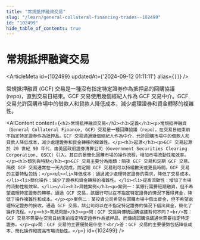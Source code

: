 ```yaml
---
title: "常規抵押融資交易"
slug: "/learn/general-collateral-financing-trades--102499"
id: "102499"
hide_table_of_contents: true
---
```



# 常規抵押融資交易

<ArticleMeta id={102499} updatedAt={'2024-09-12 01:11:11'} alias={`[]`} />
<div className='border-solid border-b border-t-0 my-4 border-[var(--ifm-color-gray-300)]' />

常規抵押融資 (GCF) 交易是一種沒有指定特定證券作為抵押品的回購協議 (repo)，直到交易日結束。GCF 交易使用幾個經紀人作為 GCF 交易中介。GCF 交易允許回購市場中的借款人和貸款人降低成本，減少處理證券和資金轉移的複雜性。

<AIContent content={`<h2>常規抵押融資交易</h2><h3>定義</h3><p>常規抵押融資（General Collateral Finance, GCF）交易是一種回購協議（repo），在交易日結束前不指定特定證券作為抵押品。GCF 交易通過幾個經紀人作為中介，允許回購市場中的借款人和貸款人降低成本，減少處理證券和資金轉移的複雜性。</p><h3>起源</h3><p>GCF 交易起源於 20 世紀 90 年代，由美國政府證券清算公司（Government Securities Clearing Corporation, GSCC）引入。其目的是簡化回購市場的操作流程，增加市場流動性和效率。</p><h3>類別與特點</h3><p>GCF 交易主要分為兩類：隔夜 GCF 交易和定期 GCF 交易。隔夜 GCF 交易通常在一天內完成，而定期 GCF 交易則可以持續數天或更長時間。GCF 交易的主要特點包括：</p><ul><li>降低成本：通過減少處理特定證券的需求，降低了交易成本。</li><li>簡化操作：減少了證券和資金轉移的複雜性。</li><li>提高流動性：增加了市場的流動性和效率。</li></ul><h3>具體案例</h3><p>案例一：某銀行需要短期融資，但不希望處理特定證券的轉移。通過 GCF 交易，該銀行可以在不指定特定證券的情況下獲得資金，降低了操作複雜性和成本。</p><p>案例二：某投資公司希望在回購市場中借出資金，但不希望處理特定證券的接收。通過 GCF 交易，該公司可以在不指定特定證券的情況下借出資金，簡化了操作流程。</p><h3>常見問題</h3><p>問：GCF 交易與傳統回購協議有何不同？<br/>答：GCF 交易不需要在交易日結束前指定特定證券作為抵押品，而傳統回購協議通常需要指定特定證券。</p><p>問：GCF 交易的主要優勢是什麼？<br/>答：GCF 交易的主要優勢包括降低成本、簡化操作和提高市場流動性。</p>`} id={102499} />
